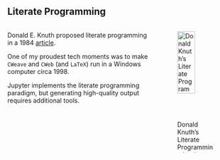 ## Literate Programming

:::: {.columns}

::: {.column}

Donald E. Knuth proposed literate programming in a 1984 [article](http://www.literateprogramming.com/knuthweb.pdf).

One of my proudest tech moments was to make `CWeave` and `CWeb` (and `LaTeX`) run in a Windows computer circa 1998.

Jupyter implements the literate programming paradigm, but generating high-quality output requires additional tools.

:::

::: {.column}
![Donald Knuth's Literate Programming book](images/literate-programming.jpg){width=70%}
:::

::::
